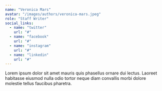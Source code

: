 ```yaml
---
name: "Veronica Mars"
avatar: "/images/authors/veronica-mars.jpeg"
role: "Staff Writer"
social_links:
  - name: "twitter"
    url: "#"
  - name: "facebook"
    url: "#"
  - name: "instagram"
    url: "#"
  - name: "linkedin"
    url: "#"
---
```


Lorem ipsum dolor sit amet mauris quis phasellus ornare dui lectus. Laoreet habitasse eiusmod nulla odio tortor neque diam convallis morbi dolore molestie tellus faucibus pharetra.
